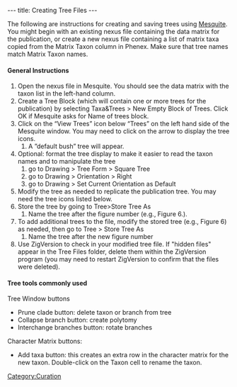 ---
title: Creating Tree Files
---

The following are instructions for creating and saving trees using [http://mesquiteproject.org/mesquite/mesquite.html Mesquite].  You might begin with an existing nexus file containing the data matrix for the publication, or create a new nexus file containing a list of matrix taxa copied from the Matrix Taxon column in Phenex. Make sure that tree names match Matrix Taxon names.

====General Instructions====
# Open the nexus file in Mesquite. You should see the data matrix with the taxon list in the left-hand column.
# Create a Tree Block (which will contain one or more trees for the publication) by selecting Taxa&Trees > New Empty Block of Trees.  Click OK if Mesquite asks for Name of trees block.
# Click on the “View Trees” icon below “Trees” on the left hand side of the Mesquite window.  You may need to click on the arrow to display the tree icons.
## A ”default bush” tree will appear.
# Optional: format the tree display to make it easier to read the taxon names and to manipulate the tree
## go to Drawing > Tree Form > Square Tree
## go to Drawing > Orientation > Right
## go to Drawing > Set Current Orientation as Default
# Modify the tree as needed to replicate the publication tree.  You may need the tree icons listed below.
# Store the tree by going to Tree>Store Tree As
## Name the tree after the figure number (e.g., Figure 6.).
# To add additional trees to the file, modify the stored tree (e.g., Figure 6) as needed, then go to Tree > Store Tree As
## Name the tree after the new figure number
#Use ZigVersion to check in your modified tree file.  If "hidden files" appear in the Tree Files folder, delete them within the ZigVersion program (you may need to restart ZigVersion to confirm that the files were deleted).

==== Tree tools commonly used ====
Tree Window buttons

*Prune clade button: delete taxon or branch from tree
*Collapse branch button: create polytomy
*Interchange branches button: rotate branches

Character Matrix buttons:
*Add taxa button: this creates an extra row in the character matrix for the new taxon. Double-click on the Taxon cell to rename the taxon.

[[Category:Curation]]